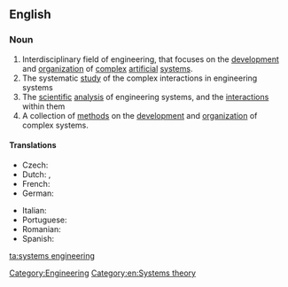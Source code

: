 ==English==

===Noun===
{{wikipedia}}

{{head|en|noun|head=[[systems]] [[engineering]]}}
# Interdisciplinary field of engineering, that focuses on the [[development]] and [[organization]] of [[complex]] [[artificial]] [[system]]s.
# The systematic [[study]] of the complex interactions in engineering systems
# The [[scientific]] [[analysis]] of engineering systems, and the [[interaction]]s within them
# A collection of [[method]]s on the [[development]] and [[organization]] of complex systems.

====Translations====
{{trans-top|interdisciplinary field of engineering}}
* Czech: {{t-|cs|systémové inženýrství|n}}
* Dutch: {{t+|nl|systeemkunde}}, {{t+|nl|systeemleer}}
* French: {{t+|fr|ingénierie des systèmes|m|f}}
* German: {{t+|de|Systems Engineering|f}}
{{trans-mid}}
* Italian: {{t+|it|ingegneria dei sistemi}}
* Portuguese: {{t+|pt|engenharia de sistemas}}
* Romanian: {{t|ro|inginerie de sisteme}}
* Spanish: {{t-|es|ingeniería de sistemas}}
{{trans-bottom}}

[[Category:Engineering]]
[[Category:en:Systems theory]]

[[ta:systems engineering]]